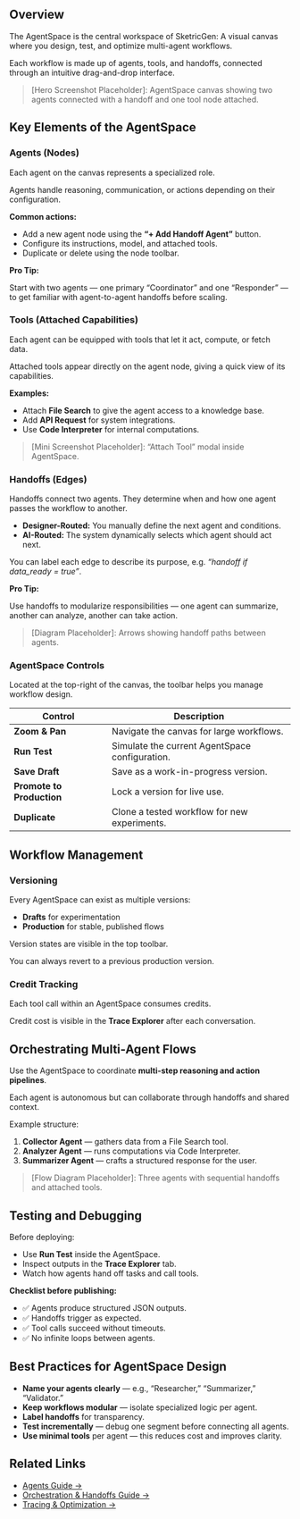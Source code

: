 ## Overview

The AgentSpace is the central workspace of SketricGen: A visual canvas where you design, test, and optimize multi-agent workflows.

Each workflow is made up of agents, tools, and handoffs, connected through an intuitive drag-and-drop interface.

> [Hero Screenshot Placeholder]: AgentSpace canvas showing two agents connected with a handoff and one tool node attached.

## Key Elements of the AgentSpace

### Agents (Nodes)

Each agent on the canvas represents a specialized role.

Agents handle reasoning, communication, or actions depending on their configuration.

**Common actions:**

- Add a new agent node using the **“+ Add Handoff Agent”** button.
- Configure its instructions, model, and attached tools.
- Duplicate or delete using the node toolbar.

**Pro Tip:**

Start with two agents — one primary “Coordinator” and one “Responder” — to get familiar with agent-to-agent handoffs before scaling.

### Tools (Attached Capabilities)

Each agent can be equipped with tools that let it act, compute, or fetch data.

Attached tools appear directly on the agent node, giving a quick view of its capabilities.

**Examples:**

- Attach **File Search** to give the agent access to a knowledge base.
- Add **API Request** for system integrations.
- Use **Code Interpreter** for internal computations.

> [Mini Screenshot Placeholder]: “Attach Tool” modal inside AgentSpace.

### Handoffs (Edges)

Handoffs connect two agents. They determine when and how one agent passes the workflow to another.

- **Designer-Routed:** You manually define the next agent and conditions.
- **AI-Routed:** The system dynamically selects which agent should act next.

You can label each edge to describe its purpose, e.g. _“handoff if data_ready = true”_.

**Pro Tip:**

Use handoffs to modularize responsibilities — one agent can summarize, another can analyze, another can take action.

> [Diagram Placeholder]: Arrows showing handoff paths between agents.

### AgentSpace Controls

Located at the top-right of the canvas, the toolbar helps you manage workflow design.

| Control                   | Description                                    |
| ------------------------- | ---------------------------------------------- |
| **Zoom & Pan**            | Navigate the canvas for large workflows.       |
| **Run Test**              | Simulate the current AgentSpace configuration. |
| **Save Draft**            | Save as a work-in-progress version.            |
| **Promote to Production** | Lock a version for live use.                   |
| **Duplicate**             | Clone a tested workflow for new experiments.   |

## Workflow Management

### Versioning

Every AgentSpace can exist as multiple versions:

- **Drafts** for experimentation
- **Production** for stable, published flows

Version states are visible in the top toolbar.

You can always revert to a previous production version.

### Credit Tracking

Each tool call within an AgentSpace consumes credits.

Credit cost is visible in the **Trace Explorer** after each conversation.

## Orchestrating Multi-Agent Flows

Use the AgentSpace to coordinate **multi-step reasoning and action pipelines**.

Each agent is autonomous but can collaborate through handoffs and shared context.

Example structure:

1. **Collector Agent** — gathers data from a File Search tool.
2. **Analyzer Agent** — runs computations via Code Interpreter.
3. **Summarizer Agent** — crafts a structured response for the user.

> [Flow Diagram Placeholder]: Three agents with sequential handoffs and attached tools.

## Testing and Debugging

Before deploying:

- Use **Run Test** inside the AgentSpace.
- Inspect outputs in the **Trace Explorer** tab.
- Watch how agents hand off tasks and call tools.

**Checklist before publishing:**

- ✅ Agents produce structured JSON outputs.
- ✅ Handoffs trigger as expected.
- ✅ Tool calls succeed without timeouts.
- ✅ No infinite loops between agents.

## Best Practices for AgentSpace Design

- **Name your agents clearly** — e.g., “Researcher,” “Summarizer,” “Validator.”
- **Keep workflows modular** — isolate specialized logic per agent.
- **Label handoffs** for transparency.
- **Test incrementally** — debug one segment before connecting all agents.
- **Use minimal tools** per agent — this reduces cost and improves clarity.

## Related Links

- [Agents Guide →](https://www.notion.so/2-Agents-27ede0351eaa80be837af7f7b0f7100b?pvs=21)
- [Orchestration & Handoffs Guide →](https://www.notion.so/4-Orchestration-Handoffs-27ede0351eaa80c3a80ec83af4b513c2?pvs=21)
- [Tracing & Optimization →](https://www.notion.so/6-Tracing-Optimization-27ede0351eaa808b86fff51fb9618a32?pvs=21)

